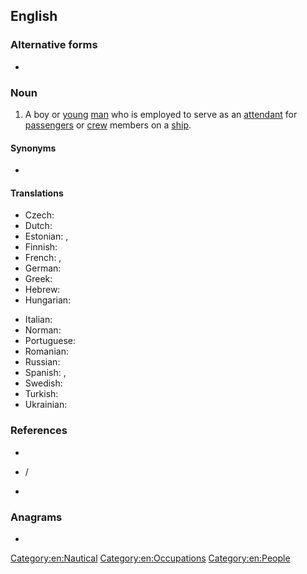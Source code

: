 {{also|cabinboy|cabin-boy}}
==English==

===Alternative forms===
* {{l|en|cabin-boy}}

===Noun===
{{en-noun}}

# {{lb|en|dated}} A boy or [[young]] [[man]] who is employed to serve as an [[attendant]] for [[passenger]]s or [[crew]] members on a [[ship]].

====Synonyms====
* {{l|en|ship's boy}}

====Translations====
{{trans-top|a boy serving on a ship}}
* Czech: {{t+|cs|plavčík|m}}
* Dutch: {{t+|nl|scheepsjongen|m}}
* Estonian: {{t|et|junga}}, {{t|et|kajutiteenija}}
* Finnish: {{t|fi|hyttipoika}}
* French: {{t+|fr|mousse|m}}, {{t+|fr|moussaillon|m}}
* German: {{t+|de|Schiffsjunge|m}}
* Greek: {{t+|el|καμαρότος|m}}
* Hebrew: {{t+|he|נַעַר תָּא|m|tr=na'ar ta}}
* Hungarian: {{t+|hu|hajósinas}}
{{trans-mid}}
* Italian: {{t+|it|mozzo|m}}
* Norman: {{t|nrf|mousse|m}}
* Portuguese: {{t+|pt|grumete|m}}
* Romanian: {{t+|ro|mus|m}}
* Russian: {{t+|ru|ю́нга|m}}
* Spanish: {{t+|es|grumete|m}}, {{t+|es|galopín|m}}
* Swedish: {{t+|sv|skeppsgosse|c}}
* Turkish: {{t+|tr|miço}}
* Ukrainian: {{t+|uk|ю́нга|m|sc=Cyrl}}
{{trans-bottom}}

===References===
* {{R:Webster 1828|cabin-boy}}
* {{R:Lexico|cabinboy}} / {{R:Lexico}}
* {{R:Dictionary.com}}

===Anagrams===
* {{anagrams|en|a=abbcinoy|babycino}}

[[Category:en:Nautical]]
[[Category:en:Occupations]]
[[Category:en:People]]